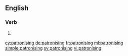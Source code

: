 ==English==

===Verb===
{{head|en}}

# {{present participle of|patronise}}

[[cy:patronising]]
[[de:patronising]]
[[fr:patronising]]
[[ml:patronising]]
[[simple:patronising]]
[[sv:patronising]]
[[vi:patronising]]